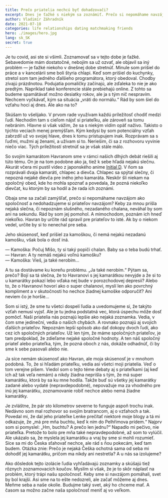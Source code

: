 ```yaml
---
title: Prečo priatelia nechcú byť dohadzovači?
excerpt: Dnes je ťažké s niekým sa zoznámiť. Prečo si nepomáhame navzájom?
author: Vladimír Záhradník
date: 2021-07-18
categories: life relationships dating matchmaking friends
hero: ./images/hero.jpg
lang: sk_SK
secret: true
---
```


Je tu covid, asi ste si všimli. Zoznamovať sa v tejto dobe je ťažké. Sebavedomie mám dostatočné, nebojím sa už ozvať, ale objavil sa iný problém — je ťažké niekoho v dnešnej dobe stretnúť. Minule som prišiel do práce a v kancelárii sme boli štyria chlapi. Keď som prišiel do kuchynky, stretol som tam jedného ďalšieho programátora, ktorý obedoval. Chodby zívajú prázdnotou. Podujatia pomaličky začínajú, ale zďaleka to nie je ako predtým. Napríklad také konferencie stále prebiehajú online. Z tohto sa budeme spamätávať možno desiatky rokov, ale ja s tým nič nespravím. Nechcem vyčkávať, kým sa situácia „vráti do normálu.“ Rád by som šiel do vzťahu hoci aj dnes. Ale ako na to?

Skúšam to všelijako. V prvom rade využívam každú príležitosť chodiť medzi ľudí. Nechodím tam s cieľom nájsť si priateľku, ale zároveň sa tomu nebránim. Hlavne si však vážim, že sa s niekým vidím opäť naživo. Takisto o týchto veciach menej premýšľam. Kým kedysi by som potenciálny vzťah zabrzdil už vo svojej hlave, dnes k tomu pristupujem inak. Rozprávam sa s ľuďmi, mužmi aj ženami, a užívam si to. Neriešim, či sa z rozhovoru vyvinie niečo viac. Tých príležitostí stretnúť sa je však stále málo.

So svojím kamarátom Havranom sme v rámci našich dlhých debát riešili aj túto tému. On je na tom podobne ako ja, tiež k sebe hľadá nejakú slečnu. Akurát včera mi pustil video z japonského anime [Initial D][initial-d]. V ňom sa rozprávali dvaja kamaráti, chlapec a dievča. Chlapec sa spýtal slečny, či nepozná nejaké dievča pre iného jeho kamaráta. Neskôr šli niekam na spoločný obed, kde ho mohla spoznať a povedala, že pozná niekoľko dievčat, ku ktorým by sa hodil a že rada ich zoznámi.

Obaja sme sa začali zamýšľať, prečo si nepomáhame navzájom ako spoločnosť a nedohadzujeme si priateľov navzájom? Keby za mnou prišla nejaká slečna, či nepoznám slušného, nezadaného chalana, neváhal by som ani na sekundu. Rád by som jej pomohol. A mimochodom, poznám ich hneď niekoľko. Havran by určite rád spravil pre priateľov to isté. Ak by o niekom vedel, určite by si to nenechal pre seba.

Jeho skúsenosť, keď prišiel za kamoškou, či nemá nejakú nezadanú kamošku, však bola o dosť iná.

— Kamoška: Počuj Mišo, ty si taký popiči chalan. Baby sa o teba budú trhať.<br/>
— Havran: A ty nemáš nejakú voľnú kamošku?<br/>
— Kamoška: Vieš, ja také nerobím...<br/>

A tu sa dostávame ku koreňu problému. „Ja také nerobím.“ Pýtam sa, prečo? Bojí sa tá slečna, že to Havranovi s jej kamarátkou nevyjde a že si to u kamarátky pokazí lebo vďaka nej bude v porozchodovej depresii? Alebo to, že o Havranovi hovorí ako o super chalanovi, myslí len ako povrchný kompliment a v skutočnosti ho nechce žiadnej kamoške odporučiť? Ani neviem čo je horšie...

Som si istý, že sme tu všetci dospelí ľudia a uvedomujeme si, že takýto vzťah nemusí vyjsť. Ale je tu jedna podstatná vec, ktorá úspechu môže dosť pomôcť. Naši priatelia nás poznajú lepšie ako nejaká zoznamka. Vedia, v čom sme jedineční, vedia o našich chybách. A rovnako poznajú aj svojich ďalších priateľov. Nepoznám lepší spôsob ako dať dokopy dvoch ľudí, ako cez ich spoločných priateľov. Už len tým, že máme spoločných priateľov, je tam predpoklad, že zdieľame nejaké spoločné hodnoty. A ten náš spoločný priateľ alebo priateľka, tým, že pozná oboch z nás, dokáže odhadnúť, či by sme k sebe pasovali alebo nie.

Ja síce nemám skúsenosť ako Havran, ale moja skúsenosť je v mnohom podobná. To, že si hľadám priateľku, vedia asi všetci moji priatelia. Veď o tom verejne píšem. Viedol som o tejto téme debaty aj s priateľkami (aj keď ich až tak veľa nemám) a nikdy žiadna neprišla s tým, že má super kamarátku, ktorá by sa ku mne hodila. Takže buď sú všetky jej kamarátky zadané alebo vydaté (nepravdepodobné), nepovažuje ma za vhodného pre inú jej kamarátku, zoznamovanie robiť nechce alebo nemá žiadne kamarátky.

Je zvláštne, že pár sto kilometrov severne to funguje aspoň trochu inak. Nedávno som mal rozhovor so svojím bratrancom, aj o vzťahoch a tak. Povedal mi, že dal jeho priateľke Lenke prečítať niektoré moje blogy a tá mi odkazuje, že „má pre mňa buchtu, keď k ním do Pelhřimova prídem.“ Najprv som si pomyslel: „Hm, buchtu? A prečo len jednu?“ Napadlo mi pečivo, nie priateľka. Pretože to bolo pre mňa také nepravdepodobné, až som to vylúčil. Ale ukázalo sa, že myslela jej kamarátku a vraj by sme si mohli rozumieť. Síce sa mi do Česka sťahovať nechce, ale rád s ňou pokecám, keď tam budem. Otázka znie: Prečo je nejaká Češka ochotná sama od seba mi dohodiť jej kamarátku, pričom ma nikdy ani nestretla? A u nás sa izolujeme?

Ako dôsledok tejto izolácie ľudia vyhľadávajú zoznamky a skúšajú tiež rôznych zoznamovacích koučov. Myslím si však, že je to skôr náplasť na problém, ktorý trápi našu spoločnosť. Keby sme si navzájom pomáhali, svet by bol krajší. Asi sme na to ešte nedozreli, ale začať môžeme aj dnes. Meňme seba a naše okolie. Budujme taký svet, aký ho chceme mať. A časom sa možno začne naša spoločnosť meniť aj vo veľkom.

[//]: # (Used references)
[initial-d]: https://www.imdb.com/title/tt0439630/
